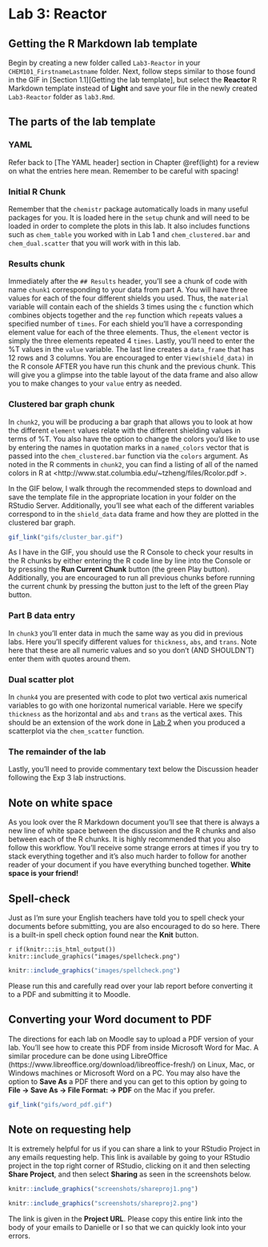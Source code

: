 # Lab 3: Reactor {#reactor}

## Getting the R Markdown lab template

Begin by creating a new folder called `Lab3-Reactor` in your `CHEM101_FirstnameLastname` folder. Next, follow steps similar to those found in the GIF in [Section 1.1][Getting the lab template], but select the **Reactor ** R Markdown template instead of **Light** and save your file in the newly created `Lab3-Reactor` folder as `lab3.Rmd`.

## The parts of the lab template

### YAML

Refer back to [The YAML header] section in Chapter \@ref(light) for a review on what the entries here mean.  Remember to be careful with spacing!

### Initial R Chunk

Remember that the `chemistr` package automatically loads in many useful packages for you.  It is loaded here in the `setup` chunk and will need to be loaded in order to complete the plots in this lab. It also includes functions such as `chem_table` you worked with in Lab 1 and `chem_clustered.bar` and `chem_dual.scatter` that you will work with in this lab.

### Results chunk

Immediately after the `## Results` header, you'll see a chunk of code with name `chunk1` corresponding to your data from part A.  You will have three values for each of the four different shields you used.  Thus, the `material` variable will contain each of the shields 3 times using the `c` function which `c`ombines objects together and the `rep` function which `rep`eats values a specified number of `times`.  For each shield you'll have a corresponding element value for each of the three elements.  Thus, the `element` vector is simply the three elements repeated 4 `times`.  Lastly, you'll need to enter the %T values in the `value` variable.  The last line creates a `data_frame` that has 12 rows and 3 columns.  You are encouraged to enter `View(shield_data)` in the R console AFTER you have run this chunk and the previous chunk.  This will give you a glimpse into the table layout of the data frame and also allow you to make changes to your `value` entry as needed.   

### Clustered bar graph chunk

In `chunk2`, you will be producing a bar graph that allows you to look at how the different `element` values relate with the different shielding values in terms of %T.  You also have the option to change the colors you'd like to use by entering the names in quotation marks in a `named_colors` vector that is passed into the `chem_clustered.bar` function via the `colors` argument. As noted in the R comments in `chunk2`, you can find a listing of all of the named colors in R at <http://www.stat.columbia.edu/~tzheng/files/Rcolor.pdf >.

In the GIF below, I walk through the recommended steps to download and save the template file in the appropriate location in your folder on the RStudio Server.  Additionally, you'll see what each of the different variables correspond to in the `shield_data` data frame and how they are plotted in the clustered bar graph.

```r
gif_link("gifs/cluster_bar.gif")
```

As I have in the GIF, you should use the R Console to check your results in the R chunks by either entering the R code line by line into the Console or by pressing the **Run Current Chunk** button (the green Play button).  Additionally, you are encouraged to run all previous chunks before running the current chunk by pressing the button just to the left of the green Play button.

### Part B data entry

In `chunk3` you'll enter data in much the same way as you did in previous labs.  Here you'll specify different values for `thickness`, `abs`, and `trans`.  Note here that these are all numeric values and so you don't (AND SHOULDN'T) enter them with quotes around them.

### Dual scatter plot

In `chunk4` you are presented with code to plot two vertical axis numerical variables to go with one horizontal numerical variable.  Here we specify `thickness` as the horizontal and `abs` and `trans` as the vertical axes.  This should be an extension of the work done in [Lab 2](#beers) when you produced a scatterplot via the `chem_scatter` function.

### The remainder of the lab

Lastly, you'll need to provide commentary text below the Discussion header following the Exp 3 lab instructions.

## Note on white space

As you look over the R Markdown document you'll see that there is always a new line of white space between the discussion and the R chunks and also between each of the R chunks.  It is highly recommended that you also follow this workflow.  You'll receive some strange errors at times if you try to stack everything together and it's also much harder to follow for another reader of your document if you have everything bunched together.  **White space is your friend!**

## Spell-check

Just as I'm sure your English teachers have told you to spell check your documents before submitting, you are also encouraged to do so here.  There is a built-in spell check option found near the **Knit** button.  

`r if(knitr:::is_html_output()) knitr::include_graphics("images/spellcheck.png")`

```r
knitr::include_graphics("images/spellcheck.png")
```

Please run this and carefully read over your lab report before converting it to a PDF and submitting it to Moodle.

## Converting your Word document to PDF

The directions for each lab on Moodle say to upload a PDF version of your lab.  You'll see how to create this PDF from inside Microsoft Word for Mac.  A similar procedure can be done using LibreOffice (https://www.libreoffice.org/download/libreoffice-fresh/) on Linux, Mac, or Windows machines or Microsoft Word on a PC.  You may also have the option to **Save As** a PDF there and you can get to this option by going to **File -> Save As -> File Format: -> PDF** on the Mac if you prefer.

```r
gif_link("gifs/word_pdf.gif")
```

## Note on requesting help

It is extremely helpful for us if you can share a link to your RStudio Project in any emails requesting help.  This link is available by going to your RStudio project in the top right corner of RStudio, clicking on it and then selecting **Share Project**, and then select **Sharing** as seen in the screenshots below.

```r
knitr::include_graphics("screenshots/shareproj1.png")
```

```r
knitr::include_graphics("screenshots/shareproj2.png")
```

The link is given in the **Project URL**.  Please copy this entire link into the body of your emails to Danielle or I so that we can quickly look into your errors.

